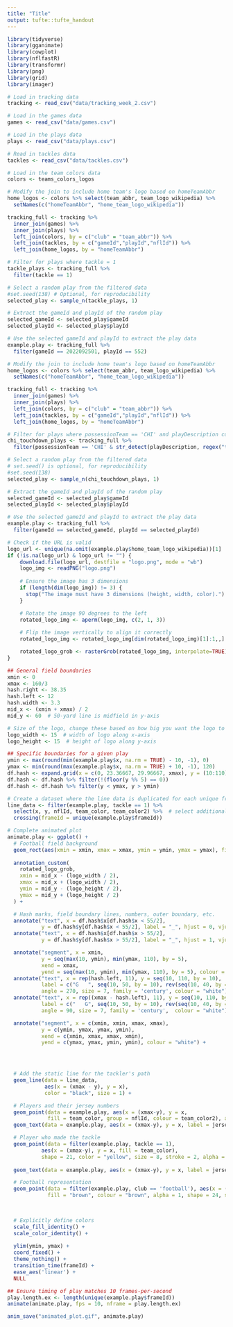 ```yaml
---
title: "Title"
output: tufte::tufte_handout 
---
```


```r
library(tidyverse)
library(gganimate)
library(cowplot)
library(nflfastR)
library(transformr)
library(png)
library(grid)
library(imager)
```

```r
# Load in tracking data
tracking <- read_csv("data/tracking_week_2.csv")

# Load in the games data
games <- read_csv("data/games.csv") 

# Load in the plays data
plays <- read_csv("data/plays.csv") 

# Read in tackles data
tackles <- read_csv("data/tackles.csv")

# Load in the team colors data
colors <- teams_colors_logos
```

```r
# Modify the join to include home team's logo based on homeTeamAbbr
home_logos <- colors %>% select(team_abbr, team_logo_wikipedia) %>%
  setNames(c("homeTeamAbbr", "home_team_logo_wikipedia"))

tracking_full <- tracking %>% 
  inner_join(games) %>%
  inner_join(plays) %>% 
  left_join(colors, by = c("club" = "team_abbr")) %>%
  left_join(tackles, by = c("gameId","playId","nflId")) %>%
  left_join(home_logos, by = "homeTeamAbbr")

# Filter for plays where tackle = 1
tackle_plays <- tracking_full %>% 
  filter(tackle == 1)

# Select a random play from the filtered data
#set.seed(138) # Optional, for reproducibility
selected_play <- sample_n(tackle_plays, 1)

# Extract the gameId and playId of the random play
selected_gameId <- selected_play$gameId
selected_playId <- selected_play$playId

# Use the selected gameId and playId to extract the play data
example.play <- tracking_full %>% 
  filter(gameId == 2022092501, playId == 552)
```

```r
# Modify the join to include home team's logo based on homeTeamAbbr
home_logos <- colors %>% select(team_abbr, team_logo_wikipedia) %>%
  setNames(c("homeTeamAbbr", "home_team_logo_wikipedia"))

tracking_full <- tracking %>% 
  inner_join(games) %>%
  inner_join(plays) %>% 
  left_join(colors, by = c("club" = "team_abbr")) %>%
  left_join(tackles, by = c("gameId","playId","nflId")) %>%
  left_join(home_logos, by = "homeTeamAbbr")

# Filter for plays where possessionTeam == 'CHI' and playDescription contains 'touchdown'
chi_touchdown_plays <- tracking_full %>% 
  filter(possessionTeam == 'CHI' & str_detect(playDescription, regex("touchdown", ignore_case = TRUE)))

# Select a random play from the filtered data
# set.seed() is optional, for reproducibility
#set.seed(138)  
selected_play <- sample_n(chi_touchdown_plays, 1)

# Extract the gameId and playId of the random play
selected_gameId <- selected_play$gameId
selected_playId <- selected_play$playId

# Use the selected gameId and playId to extract the play data
example.play <- tracking_full %>% 
  filter(gameId == selected_gameId, playId == selected_playId)
```

```r
# Check if the URL is valid
logo_url <- unique(na.omit(example.play$home_team_logo_wikipedia))[1]
if (!is.na(logo_url) & logo_url != "") {
    download.file(logo_url, destfile = "logo.png", mode = "wb")
    logo_img <- readPNG("logo.png")
    
    # Ensure the image has 3 dimensions
    if (length(dim(logo_img)) != 3) {
      stop("The image must have 3 dimensions (height, width, color).")
    }

    # Rotate the image 90 degrees to the left
    rotated_logo_img <- aperm(logo_img, c(2, 1, 3))
    
    # Flip the image vertically to align it correctly
    rotated_logo_img <- rotated_logo_img[dim(rotated_logo_img)[1]:1,,]

    rotated_logo_grob <- rasterGrob(rotated_logo_img, interpolate=TRUE)
}
```

```r
## General field boundaries
xmin <- 0
xmax <- 160/3
hash.right <- 38.35
hash.left <- 12
hash.width <- 3.3
mid_x <- (xmin + xmax) / 2
mid_y <- 60  # 50-yard line is midfield in y-axis

# Size of the logo, change these based on how big you want the logo to be
logo_width <- 15  # width of logo along x-axis
logo_height <- 15  # height of logo along y-axis

## Specific boundaries for a given play
ymin <- max(round(min(example.play$x, na.rm = TRUE) - 10, -1), 0)
ymax <- min(round(max(example.play$x, na.rm = TRUE) + 10, -1), 120)
df.hash <- expand.grid(x = c(0, 23.36667, 29.96667, xmax), y = (10:110))
df.hash <- df.hash %>% filter(!(floor(y %% 5) == 0))
df.hash <- df.hash %>% filter(y < ymax, y > ymin)
```

```r
# Create a dataset where the line data is duplicated for each unique frame
line_data <- filter(example.play, tackle == 1) %>%
  select(x, y, nflId, team_color, team_color2) %>%  # select additional columns you may need
  crossing(frameId = unique(example.play$frameId))
```

```r
# Complete animated plot
animate.play <- ggplot() +
  # Football field background
  geom_rect(aes(xmin = xmin, xmax = xmax, ymin = ymin, ymax = ymax), fill = "#28B730", color = NA) +
  
  annotation_custom(
    rotated_logo_grob, 
    xmin = mid_x - (logo_width / 2), 
    xmax = mid_x + (logo_width / 2), 
    ymin = mid_y - (logo_height / 2), 
    ymax = mid_y + (logo_height / 2)
  ) +

  # Hash marks, field boundary lines, numbers, outer boundary, etc.
  annotate("text", x = df.hash$x[df.hash$x < 55/2], 
           y = df.hash$y[df.hash$x < 55/2], label = "_", hjust = 0, vjust = -0.2, colour = "white") + 
  annotate("text", x = df.hash$x[df.hash$x > 55/2], 
           y = df.hash$y[df.hash$x > 55/2], label = "_", hjust = 1, vjust = -0.2, colour = "white") + 

  annotate("segment", x = xmin, 
           y = seq(max(10, ymin), min(ymax, 110), by = 5), 
           xend = xmax, 
           yend = seq(max(10, ymin), min(ymax, 110), by = 5), colour = "white") + 
  annotate("text", x = rep(hash.left, 11), y = seq(10, 110, by = 10), 
           label = c("G   ", seq(10, 50, by = 10), rev(seq(10, 40, by = 10)), "   G"), 
           angle = 270, size = 7, family = 'century', colour = "white") + 
  annotate("text", x = rep((xmax - hash.left), 11), y = seq(10, 110, by = 10), 
           label = c("   G", seq(10, 50, by = 10), rev(seq(10, 40, by = 10)), "G   "), 
           angle = 90, size = 7, family = 'century',  colour = "white") + 

  annotate("segment", x = c(xmin, xmin, xmax, xmax), 
           y = c(ymin, ymax, ymax, ymin), 
           xend = c(xmin, xmax, xmax, xmin), 
           yend = c(ymax, ymax, ymin, ymin), colour = "white") + 

  


  # Add the static line for the tackler's path
  geom_line(data = line_data, 
            aes(x = (xmax - y), y = x),
            color = "black", size = 1) +

  # Players and their jersey numbers
  geom_point(data = example.play, aes(x = (xmax-y), y = x, 
             fill = team_color, group = nflId, colour = team_color2), alpha = 1, shape = 21, size = 7, stroke = 2) +
  geom_text(data = example.play, aes(x = (xmax-y), y = x, label = jerseyNumber), colour = "white", vjust = 0.36, size = 3.5, family = 'arial') + 

  # Player who made the tackle
  geom_point(data = filter(example.play, tackle == 1), 
           aes(x = (xmax-y), y = x, fill = team_color), 
           shape = 21, color = "yellow", size = 8, stroke = 2, alpha = 1) +
  
  geom_text(data = example.play, aes(x = (xmax-y), y = x, label = jerseyNumber), colour = "white", vjust = 0.36, size = 3.5, family = 'arial') +

  # Football representation
  geom_point(data = filter(example.play, club == 'football'), aes(x = (xmax-y), y = x), 
             fill = "brown", colour = "brown", alpha = 1, shape = 24, size = 3) +
  


  # Explicitly define colors
  scale_fill_identity() +
  scale_color_identity() +
  
  ylim(ymin, ymax) + 
  coord_fixed() +  
  theme_nothing() + 
  transition_time(frameId) +
  ease_aes('linear') +
  NULL

## Ensure timing of play matches 10 frames-per-second
play.length.ex <- length(unique(example.play$frameId))
animate(animate.play, fps = 10, nframe = play.length.ex)
```

```r
anim_save("animated_plot.gif", animate.play)
```
